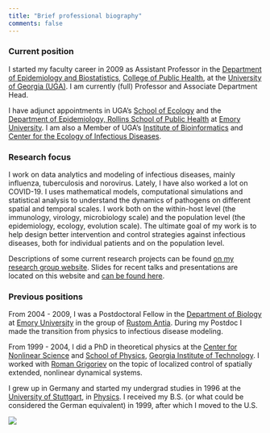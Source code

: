 ```yaml
---
title: "Brief professional biography"
comments: false
---
```


### Current position

I started my faculty career in 2009 as Assistant Professor in the [Department of Epidemiology and Biostatistics](http://www.publichealth.uga.edu/epibio/), [College of Public Health](http://www.publichealth.uga.edu/), at the [University of Georgia (UGA)](http://www.uga.edu/). I am currently (full) Professor and Associate Department Head.

I have adjunct appointments in UGA's [School of Ecology](https://www.ecology.uga.edu/directory/andreas-handel/) and the [Department of Epidemiology, Rollins School of Public Health](http://sph.emory.edu/faculty/profile/#AHANDEL) at [Emory University](http://www.emory.edu/). I am also a Member of UGA's [Institute of Bioinformatics](http://iob.uga.edu/faculty/) and [Center for the Ecology of Infectious Diseases](https://www.ceid.uga.edu/).

### Research focus

I work on data analytics and modeling of infectious diseases, mainly influenza, tuberculosis and norovirus. Lately, I have also worked a lot on COVID-19. I uses mathematical models, computational simulations and statistical analysis to understand the dynamics of pathogens on different spatial and temporal scales. I work both on the within-host level (the immunology, virology, microbiology scale) and the population level (the epidemiology, ecology, evolution scale). The ultimate goal of my work is to help design better intervention and control strategies against infectious diseases, both for individual patients and on the population level.

Descriptions of some current research projects can be found [on my research group website](https://handelgroup.uga.edu/). Slides for recent talks and presentations are located on this website and [can be found here](https://www.andreashandel.com/presentations/).

### Previous positions

From 2004 - 2009, I was a Postdoctoral Fellow in the [Department of Biology](http://www.biology.emory.edu/) at [Emory University](http://www.emory.edu/) in the group of [Rustom Antia](http://www.biology.emory.edu/Antia/). During my Postdoc I made the transition from physics to infectious disease modeling.

From 1999 - 2004, I did a PhD in theoretical physics at the [Center for Nonlinear Science](http://cns.physics.gatech.edu/) and [School of Physics](http://www.physics.gatech.edu/), [Georgia Institute of Technology](http://www.gatech.edu/). I worked with [Roman Grigoriev](http://www.cns.gatech.edu/~roman/) on the topic of localized control of spatially extended, nonlinear dynamical systems.

I grew up in Germany and started my undergrad studies in 1996 at the [University of Stuttgart](http://www.uni-stuttgart.de/en/), in [Physics](https://www.f08.uni-stuttgart.de/en/physics/). I received my B.S. (or what could be considered the German equivalent) in 1999, after which I moved to the U.S.

![](files/data_science.png)
